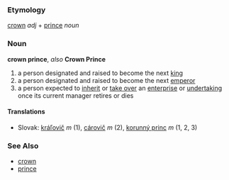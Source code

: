 === Etymology ===
[[crown]] ''adj'' + [[prince]] ''noun''
=== Noun ===
'''crown prince''', ''also'' '''Crown Prince'''
#a person designated and raised to become the next [[king]]
#a person designated and raised to become the next [[emperor]]
#a person expected to [[inherit]] or [[take over]] an [[enterprise]] or [[undertaking]] once its current manager retires or dies
==== Translations ====
*Slovak: [[kráľovič]] ''m'' (1), [[cárovič]] ''m'' (2), [[korunný princ]] ''m'' (1, 2, 3)
=== See Also ===
* [[crown]]
* [[prince]]
